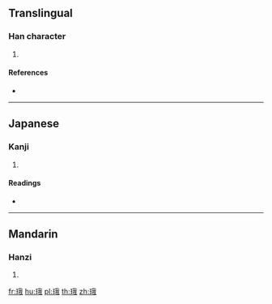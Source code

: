 {{character info/new}}
==Translingual==

===Han character===
{{Han char|rn=96|rad=玉|as=07|sn=11|four=13150|canj=MGHQI}}

# {{defn|Han|sort=玉07}}

====References====
* {{Han ref|kx=0732.050|dkj=20987|hdz=21117.090|uh=73F4|ud=29684|bh=D678|bd=54904}}

----

==Japanese==

===Kanji===
{{ja-kanji|grade=|rs=玉07}}

# {{defn|lang=ja|sort=玉07}}

====Readings====
* {{ja-readings|on=[[が]] (ga)|kun=}}

----

==Mandarin==

===Hanzi===
{{cmn-hanzi|pin=[[é]] ([[e2]])|wg=o<sup>2</sup>}}

# {{defn|lang=cmn|sort=玉07}}

[[fr:珴]]
[[hu:珴]]
[[pl:珴]]
[[th:珴]]
[[zh:珴]]